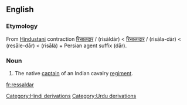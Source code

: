 ==English==

===Etymology===
From [[Hindustani]] contraction [[रिसालदार]] / {{ur-Arab|[[رسالدار]]}} (risāldār) < [[रिसालादार]] / {{ur-Arab|[[رسالہ دار]]}} (risāla-dār) < {{etyl|fa}} {{fa-Arab|[[رساله‌دار]]}} (resāle-dār) < {{etyl|ar}} {{Arab|[[رسالة]]}} (risālä) + Persian agent suffix {{fa-Arab|[[دار]]}} (dār).

===Noun===
{{en-noun}}

# The native [[captain]] of an Indian cavalry [[regiment]].

[[Category:Hindi derivations]]
[[Category:Urdu derivations]]

[[fr:ressaldar]]